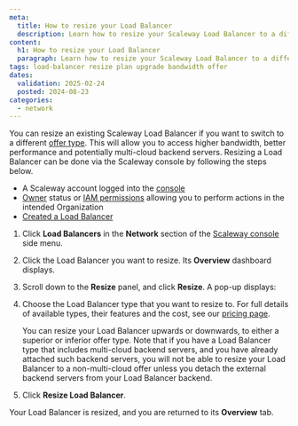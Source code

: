 ```yaml
---
meta:
  title: How to resize your Load Balancer
  description: Learn how to resize your Scaleway Load Balancer to a different offer type. Switching to a more powerful Load Balancer can provide higher bandwidth, better performance and allow multi-cloud backend servers. 
content:
  h1: How to resize your Load Balancer 
  paragraph: Learn how to resize your Scaleway Load Balancer to a different offer type. Switching to a more powerful Load Balancer can provide higher bandwidth, better performance and allow multi-cloud backend servers.
tags: load-balancer resize plan upgrade bandwidth offer 
dates:
  validation: 2025-02-24
  posted: 2024-08-23
categories:
  - network
---
```




You can resize an existing Scaleway Load Balancer if you want to switch to a different [offer type](https://www.scaleway.com/en/pricing/network/#load-balancer). This will allow you to access higher bandwidth, better performance and potentially multi-cloud backend servers. Resizing a Load Balancer can be done via the Scaleway console by following the steps below. 

<Requirements />

- A Scaleway account logged into the [console](https://console.scaleway.com)
- [Owner](/iam/concepts/#owner) status or [IAM permissions](/iam/concepts/#permission) allowing you to perform actions in the intended Organization
- [Created a Load Balancer](/load-balancer/how-to/create-load-balancer/)

1. Click **Load Balancers** in the **Network** section of the [Scaleway console](https://console.scaleway.com) side menu.

2. Click the Load Balancer you want to resize. Its **Overview** dashboard displays.

3. Scroll down to the **Resize** panel, and click **Resize**. A pop-up displays:

    <Lightbox image={image} alt="A pop up window shows a Resize Load Balancer screen, with a dropdown menu to choose a Load Balancer type, and a warning that resizing might take a few seconds during which time the Load Balancer might be inaccessible." />

4. Choose the Load Balancer type that you want to resize to. For full details of available types, their features and the cost, see our [pricing page](https://www.scaleway.com/en/pricing/network/#load-balancer).

    <Message type="note">
    You can resize your Load Balancer upwards or downwards, to either a superior or inferior offer type. Note that if you have a Load Balancer type that includes multi-cloud backend servers, and you have already attached such backend servers, you will not be able to resize your Load Balancer to a non-multi-cloud offer unless you detach the external backend servers from your Load Balancer backend.
    </Message>

5. Click **Resize Load Balancer**.

Your Load Balancer is resized, and you are returned to its **Overview** tab.
